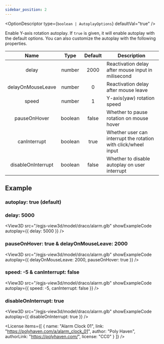 ```yaml
---
sidebar_position: 2
---
```



<OptionDescriptor type={`boolean | AutoplayOptions`} defaultVal="true" />

Enable Y-axis rotation autoplay.
If `true` is given, it will enable autoplay with the default options.
You can also customize the autoplay with the following properties.

|Name|Type|Default|Description|
|:---:|:---:|:---:|---|
|delay|number|2000|Reactivation delay after mouse input in milisecond|
|delayOnMouseLeave|number|0|Reactivation delay after mouse leave|
|speed|number|1|Y-axis(yaw) rotation speed|
|pauseOnHover|boolean|false|Whether to pause rotation on mouse hover|
|canInterrupt|boolean|true|Whether user can interrupt the rotation with click/wheel input|
|disableOnInterrupt|boolean|false|Whether to disable autoplay on user interrupt|

## Example
### autoplay: true (default)
<View3D
  src="/egjs-view3d/model/draco/alarm.glb"
  showExampleCode
  autoplay={true} />

### delay: 5000
<View3D
  src="/egjs-view3d/model/draco/alarm.glb"
  showExampleCode
  autoplay={{ delay: 5000 }} />

### pauseOnHover: true & delayOnMouseLeave: 2000
<View3D
  src="/egjs-view3d/model/draco/alarm.glb"
  showExampleCode
  autoplay={{ delayOnMouseLeave: 2000, pauseOnHover: true }} />

### speed: -5 & canInterrupt: false
<View3D
  src="/egjs-view3d/model/draco/alarm.glb"
  showExampleCode
  autoplay={{ speed: -5, canInterrupt: false }} />

### disableOnInterrupt: true
<View3D
  src="/egjs-view3d/model/draco/alarm.glb"
  showExampleCode
  autoplay={{ disableOnInterrupt: true }} />

<License items={[
  {
    name: "Alarm Clock 01",
    link: "https://polyhaven.com/a/alarm_clock_01",
    author: "Poly Haven",
    authorLink: "https://polyhaven.com/",
    license: "CC0"
  }
]} />
